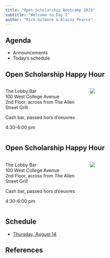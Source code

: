 ```yaml
---
title: "Open Scholarship Bootcamp 2025"
subtitle: "Welcome to Day 2"
author: "Rick Gilmore & Alaina Pearce"
---
```


## {background-image="include/img/bootcamp-flyer.png"}

## Agenda

- Announcements
- Today's schedule

## Open Scholarship Happy Hour

:::: {.columns}
::: {.column width=50%}

The Lobby Bar \
100 West College Avenue \
2nd Floor, across from The Allen Street Grill

Cash bar, passed hors d'oeuvres


4:30-6:00 pm
:::
::: {.column width=50%}
![](include/img/allen-st-grill-entrance.png)
:::
::::

## Open Scholarship Happy Hour

:::: {.columns}
::: {.column width=50%}
The Lobby Bar \
100 West College Avenue \
2nd Floor, across from The Allen Street Grill

Cash bar, passed hors d'oeuvres

4:30-6:00 pm
:::
::: {.column width=50%}
![](include/img/lobby-bar.png)
:::
::::

## Schedule

- [Thursday, August 14](https://penn-state-open-science.github.io/bootcamp-2025/day-2.html){preview-link="true"}

## References
